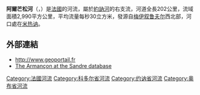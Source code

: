 {{noteTA|G1=法国地名}}
{{Infobox river
| name              = 阿爾芒松河
| native_name       = Armançon 
| image             = Armançon_Nuits.jpg 
| image_caption     = 流经[[尼伊|尼伊]]的阿爾芒松河
| map               = Armançon.png
| source1_location  = [[埃塞_(科多尔省)|埃塞]] 
| mouth_location    = [[約訥河|約訥河]] 
| mouth_coordinates = {{coord|47|57|8|N|3|30|30|E|name=Yonne-Armançon|display=inline,title}}
| progression       = {{RYonne}}
| subdivision_type1 = [[世界政區索引|国家]]
| subdivision_name1 = {{FR}}
| length            = {{convert|202|km|mi|abbr=on}} 
| source1_elevation = {{convert|380|m|ft|abbr=on}} 
| discharge1_avg    = {{convert|30|m3/s|cuft/s|abbr=on}} 
| basin_size        = {{convert|2990|km2|mi2|abbr=on}}
}}
'''阿爾芒松河'''（{{lang-fr|Armançon}}，{{IPA-fr|aʁmɑ̃sɔ̃}}）是[[法國|法國]]的河流，屬於[[約訥河|約訥河]]的右支流，河道全長202公里，流域面積2,990平方公里，平均流量每秒30立方米，發源自[[梅伊叙鲁夫尔|梅伊叙鲁夫尔]]西北部，河口處在[[米热讷|米热讷]]。

==外部連結==
*http://www.geoportail.fr {{Wayback|url=http://www.geoportail.fr/ |date=20101215171356 }}
*[http://sandre.eaufrance.fr/app/chainage/courdo/htm/F3--0210.php?cg=F3--0210 The Armançon at the Sandre database] {{Wayback|url=http://sandre.eaufrance.fr/app/chainage/courdo/htm/F3--0210.php?cg=F3--0210 |date=20190713145435 }}

{{France-geo-stub}}
[[Category:法國河流|Category:法國河流]]
[[Category:科多尔省河流|Category:科多尔省河流]]
[[Category:约讷省河流|Category:约讷省河流]]
[[Category:奥布省河流|Category:奥布省河流]]